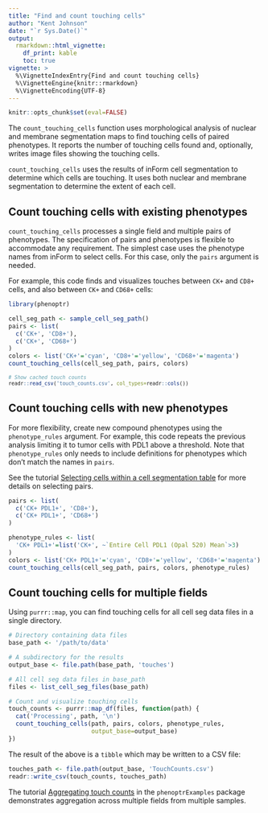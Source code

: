 ```yaml
---
title: "Find and count touching cells"
author: "Kent Johnson"
date: "`r Sys.Date()`"
output:
  rmarkdown::html_vignette:
    df_print: kable
    toc: true
vignette: >
  %\VignetteIndexEntry{Find and count touching cells}
  %\VignetteEngine{knitr::rmarkdown}
  %\VignetteEncoding{UTF-8}
---
```


```r
knitr::opts_chunk$set(eval=FALSE)
```


The `count_touching_cells` function uses morphological analysis of nuclear and
membrane segmentation maps to find touching cells of paired phenotypes. It
reports the number of touching cells found and, optionally, writes image files
showing the touching cells.

`count_touching_cells` uses the results of inForm cell segmentation to
determine which cells are touching. It uses both nuclear and membrane
segmentation to determine the extent of each cell.

## Count touching cells with existing phenotypes

`count_touching_cells` processes a single field and multiple pairs of 
phenotypes. The specification of pairs and phenotypes is flexible to 
accommodate any requirement. The simplest case uses the phenotype names
from inForm to select cells. For this case, only the `pairs` argument
is needed. 

For example, this code finds and visualizes touches between 
`CK+` and `CD8+` cells, and also
between `CK+` and `CD68+` cells:

```r
library(phenoptr)

cell_seg_path <- sample_cell_seg_path()
pairs <- list(
  c('CK+', 'CD8+'),
  c('CK+', 'CD68+')
)
colors <- list('CK+'='cyan', 'CD8+'='yellow', 'CD68+'='magenta')
count_touching_cells(cell_seg_path, pairs, colors)
```

<small>
```r
# Show cached touch counts
readr::read_csv('touch_counts.csv', col_types=readr::cols())
```
</small>

## Count touching cells with new phenotypes

For more flexibility, create new compound phenotypes using
the `phenotype_rules` argument. For example,
this code repeats the previous analysis limiting it to tumor cells with PDL1
above a threshold. Note that `phenotype_rules` only needs to include
definitions for phenotypes which don't match the names in `pairs`.

<div class="panel panel-default"><div class="panel-body">
See the tutorial 
[Selecting cells within a cell segmentation table](https://akoyabio.github.io/phenoptr/articles/selecting_cells.html)
for more details on
selecting pairs.</div></div>

```r
pairs <- list(
  c('CK+ PDL1+', 'CD8+'),
  c('CK+ PDL1+', 'CD68+')
)

phenotype_rules <- list(
  'CK+ PDL1+'=list('CK+', ~`Entire Cell PDL1 (Opal 520) Mean`>3)
)
colors <- list('CK+ PDL1+'='cyan', 'CD8+'='yellow', 'CD68+'='magenta')
count_touching_cells(cell_seg_path, pairs, colors, phenotype_rules)
```

## Count touching cells for multiple fields

Using `purrr::map`, you can find touching cells for all cell seg data
files in a single directory.

```r
# Directory containing data files
base_path <- '/path/to/data'

# A subdirectory for the results
output_base <- file.path(base_path, 'touches')

# All cell seg data files in base_path
files <- list_cell_seg_files(base_path)

# Count and visualize touching cells
touch_counts <- purrr::map_df(files, function(path) {
  cat('Processing', path, '\n')
  count_touching_cells(path, pairs, colors, phenotype_rules,
                       output_base=output_base)
})
```

The result of the above is a `tibble` which may be written to 
a CSV file:

```r
touches_path <- file.path(output_base, 'TouchCounts.csv')
readr::write_csv(touch_counts, touches_path)
```

<div class="panel panel-default"><div class="panel-body">
The tutorial
[Aggregating touch counts](https://akoyabio.github.io/phenoptrExamples/articles/count_touches.html)
in the `phenoptrExamples` package demonstrates aggregation across multiple
fields from multiple samples.</div></div>
